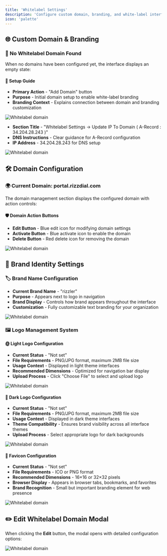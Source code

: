 ```yaml
---
title: 'Whitelabel Settings'
description: 'Configure custom domain, branding, and white-label interface settings'
icon: 'palette'
---
```


## 🌐 Custom Domain & Branding

### 🚫 No Whitelabel Domain Found
When no domains have been configured yet, the interface displays an empty state:

#### 📝 Setup Guide

- **Primary Action** - "Add Domain" button
- **Purpose** - Initial domain setup to enable white-label branding
- **Branding Context** - Explains connection between domain and branding customization

![Whitelabel domain](/images/settings/white-label/image1.png)

- **Section Title** - "Whitelabel Settings → Update IP To Domain ( A-Record : 34.204.28.243 )"
- **DNS Instructions** - Clear guidance for A-Record configuration
- **IP Address** - 34.204.28.243 for DNS setup


![Whitelabel domain](/images/settings/white-label/image2.png)

## 🛠️ Domain Configuration

### 🌍 Current Domain: portal.rizzdial.com
The domain management section displays the configured domain with action controls:

#### 🛡️ Domain Action Buttons
- **Edit Button** - Blue edit icon for modifying domain settings
- **Activate Button** - Blue activate icon to enable the domain  
- **Delete Button** - Red delete icon for removing the domain


![Whitelabel domain](/images/settings/white-label/white-label-portal.png)

## 🎨 Brand Identity Settings

### 🏷️ Brand Name Configuration
- **Current Brand Name** - "rizzler"
- **Purpose** - Appears next to logo in navigation
- **Brand Display** - Controls how brand appears throughout the interface
- **Customization** - Fully customizable text branding for your organization


![Whitelabel domain](/images/settings/white-label/white-label-name.png)
### 🖼️ Logo Management System

#### 🌞 Light Logo Configuration
- **Current Status** - "Not set"
- **File Requirements** - PNG/JPG format, maximum 2MB file size
- **Usage Context** - Displayed in light theme interfaces
- **Recommended Dimensions** - Optimized for navigation bar display
- **Upload Process** - Click "Choose File" to select and upload logo


![Whitelabel domain](/images/settings/white-label/white-label-light.png)

#### 🌚 Dark Logo Configuration  
- **Current Status** - "Not set"
- **File Requirements** - PNG/JPG format, maximum 2MB file size
- **Usage Context** - Displayed in dark theme interfaces
- **Theme Compatibility** - Ensures brand visibility across all interface themes
- **Upload Process** - Select appropriate logo for dark backgrounds


![Whitelabel domain](/images/settings/white-label/white-label-dark.png)
#### 🧩 Favicon Configuration
- **Current Status** - "Not set" 
- **File Requirements** - ICO or PNG format
- **Recommended Dimensions** - 16×16 or 32×32 pixels
- **Browser Display** - Appears in browser tabs, bookmarks, and favorites
- **Brand Recognition** - Small but important branding element for web presence


![Whitelabel domain](/images/settings/white-label/white-label-favicon.png)

## ✏️ Edit Whitelabel Domain Modal

When clicking the **Edit** button, the modal opens with detailed configuration options:


![Whitelabel domain](/images/settings/white-label/white-label-edit.png)